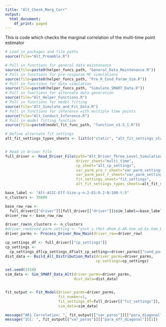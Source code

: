 ```yaml
---
title: "Alt_Check_Marg_Corr"
output:
  html_document:
    df_print: paged
---
```


This is code which checks the marginal correlation of the multi-time point
estimator


```r
# Load in packages and file paths
source(file="Alt_Preamble.R")
```

```r
# Pull in functions for general data maintenance
source(file=paste0(helper_funcs_path, "General_Data_Maintenance.R"))
# Pull in functions for pre-response MC simulations
source(file=paste0(helper_funcs_path, "Pre_R_Cond_Param_Sim.R"))
# Pull in functions for data simulation
source(file=paste0(helper_funcs_path, "Simulate_SMART_Data.R"))
# Pull in functions for alternate data generation
source(file="Alt_Helper_Functions.R")
# Pull in functions for model fitting
source(file="Alt_Simulate_and_Fit_Data.R")
# Pull in functions for inference with multiple time points
source(file="Alt_Conduct_Inference.R")
# Pull in model fitting function
source(file=paste0(model_fit_func_path, "function_v3.5_1.R"))
```


```r
# Define alternate fit settings
alt_fit_settings_types_sheets <- list(c("static", "alt_fit_settings_static"))


# Read in Driver File
full_driver <- Read_Driver_File(path="Alt_Driver_Three_Level_Simulations.xlsx", 
                                driver_sheet="multi_time", 
                                cp_sheet="alt_cp_settings",
                                var_parm_pre_r_sheet="var_parm_settings_pre_r",
                                var_parm_post_r_sheet="var_parm_settings_post_r",
                                fit_settings_sheet="fit_settings",
                                alt_fit_settings_types_sheets=alt_fit_settings_types_sheets)


```


```r
base_label <- "Alt-ASIC-Eff-Size-y-n:2-ES:0.2-N:100-t:5"
n_clusters <- 35000
```


```r
base_row_raw <- 
  full_driver[["driver"]][full_driver[["driver"]]$sim_label==base_label, ]
driver_row <- base_row_raw

driver_row$n_clusters <- n_clusters
#driver_row$cond_parm_setting <- "ytot_v.thet.dhom_d.AR.hom_od.Ex.hom_ES_0.2_t5_adj"
driver_parms <- Process_Driver_Row_Main(driver_row=driver_row)

cp_settings_df <- full_driver[["cp_settings"]]
cp_settings <- 
  cp_settings_df[cp_settings_df$alt_cp_setting==driver_parms[["cond_parm_setting"]], ]
dist_data <- Build_All_Distribution_Mats(driver_parms=driver_parms, 
                                         cp_settings=cp_settings)
```

```r
set.seed(3318)
sim_data <- Sim_SMART_Data_Alt(driver_parms=driver_parms, 
                               dist_data=dist_data)


fit_output <- Fit_Model(driver_parms=driver_parms, 
                        fit_number=1, 
                        fit_settings_df=full_driver[["fit_settings"]], 
                        sim_data=sim_data)
```


```r
message("AR1 Correlation: ", fit_output[["var_paras"]][["para_diagonal"]][1])
message("ICC: ", fit_output[["var_paras"]][["para_off_diagonal"]][1])
```




